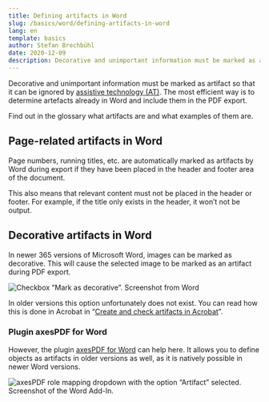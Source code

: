 ```yaml
---
title: Defining artifacts in Word
slug: /basics/word/defining-artifacts-in-word
lang: en
template: basics
author: Stefan Brechbühl
date: 2020-12-09
description: Decorative and unimportant information must be marked as artifact so that it can be ignored by assistive technology (AT). The most efficient way is to determine artefacts already in Word and include them in the PDF export.
---
```


Decorative and unimportant information must be marked as artifact so that it can be ignored by [assistive technology (AT)](/glossary/#assistive-technology). The most efficient way is to determine artefacts already in Word and include them in the PDF export.

<NoteMessage>
  Find out in the glossary what <Link to="/glossary/#artifact/">artifacts</Link> are and what
  examples of them are.
</NoteMessage>

## Page-related artifacts in Word

Page numbers, running titles, etc. are automatically marked as artifacts by Word during export if they have been placed in the header and footer area of the document.

This also means that relevant content must not be placed in the header or footer. For example, if the title only exists in the header, it won’t not be output.

## Decorative artifacts in Word

In newer 365 versions of Microsoft Word, images can be marked as decorative. This will cause the selected image to be marked as an artifact during PDF export.

![Checkbox “Mark as decorative”. Screenshot from Word](word-mark-as-decorative.png)

In older versions this option unfortunately does not exist. You can read how this is done in Acrobat in “[Create and check artifacts in Acrobat](/basics/acrobat/create-and-check-artifacts-in-acrobat/)”.

### Plugin axesPDF for Word

However, the plugin [axesPDF for Word](https://www.axes4.com/axespdf-for-word-overview.html) can help here. It allows you to define objects as artifacts in older versions as well, as it is natively possible in newer Word versions.

![axesPDF role mapping dropdown with the option “Artifact” selected. Screenshot of the Word Add-In.](https://www.axes4.com/files/axes4/aP4W/aP4W_Role-Mapping_Artifact.png)
